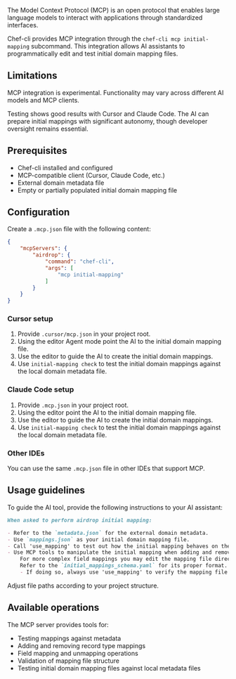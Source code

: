 The Model Context Protocol (MCP) is an open protocol that enables large language models to interact with applications through standardized interfaces.

Chef-cli provides MCP integration through the `chef-cli mcp initial-mapping` subcommand. 
This integration allows AI assistants to programmatically edit and test initial domain mapping files.

## Limitations

<Warning>
MCP integration is experimental. Functionality may vary across different AI models and MCP clients.
</Warning>

Testing shows good results with Cursor and Claude Code. The AI can prepare initial mappings with significant autonomy, though developer oversight remains essential.

## Prerequisites

- Chef-cli installed and configured
- MCP-compatible client (Cursor, Claude Code, etc.)
- External domain metadata file
- Empty or partially populated initial domain mapping file

## Configuration

Create a `.mcp.json` file with the following content:

```json
{
    "mcpServers": {
        "airdrop": {
            "command": "chef-cli",
            "args": [
                "mcp initial-mapping"
            ]
        }
    }
}
```

### Cursor setup

1. Provide `.cursor/mcp.json` in your project root.
2. Using the editor Agent mode point the AI to the initial domain mapping file.
3. Use the editor to guide the AI to create the initial domain mappings.
4. Use `initial-mapping check` to test the initial domain mappings against the local domain metadata file.

### Claude Code setup

1. Provide `.mcp.json` in your project root.
2. Using the editor point the AI to the initial domain mapping file.
3. Use the editor to guide the AI to create the initial domain mappings.
4. Use `initial-mapping check` to test the initial domain mappings against the local domain metadata file.

### Other IDEs

You can use the same `.mcp.json` file in other IDEs that support MCP.

## Usage guidelines

To guide the AI tool, provide the following instructions to your AI assistant:

```markdown
When asked to perform airdrop initial mapping:

- Refer to the `metadata.json` for the external domain metadata.
- Use `mappings.json` as your initial domain mapping file.
- Call 'use_mapping' to test out how the initial mapping behaves on the current metadata
- Use MCP tools to manipulate the initial mapping when adding and removing record type mappings, or unmapping fields or mapping simple fields. 
    For more complex field mappings you may edit the mapping file directly. 
    Refer to the `initial_mappings_schema.yaml` for its proper format.
    - If doing so, always use 'use_mapping' to verify the mapping file is still valid.
```

Adjust file paths according to your project structure.

## Available operations

The MCP server provides tools for:

- Testing mappings against metadata
- Adding and removing record type mappings
- Field mapping and unmapping operations
- Validation of mapping file structure
- Testing initial domain mapping files against local metadata files

